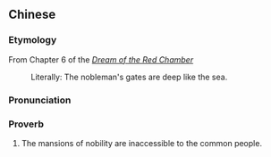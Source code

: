 {{also|侯门深似海}}
==Chinese==
{{zh-forms|s=侯门深似海}}

===Etymology===
From Chapter 6 of the ''[[w:Dream of the Red Chamber|Dream of the Red Chamber]]''
: Literally: The nobleman's gates are deep like the sea.

===Pronunciation===
{{zh-pron
|m=hóu mén shēn sì hǎi
|cat=prov
}}

===Proverb===
{{zh-proverb}}

# The mansions of nobility are inaccessible to the common people.